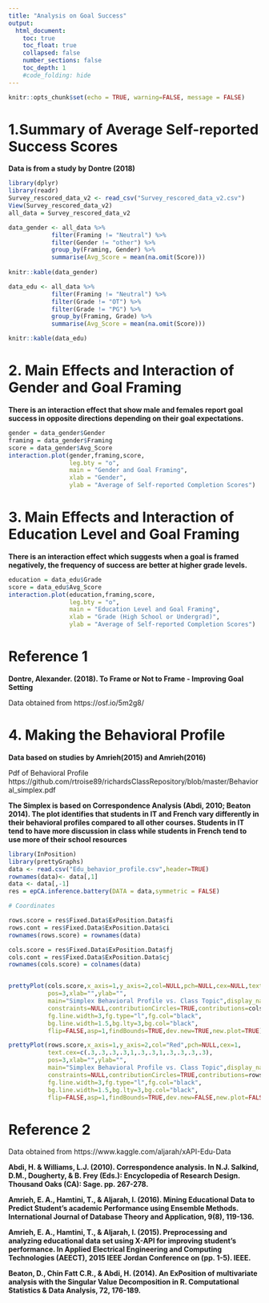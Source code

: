 ```yaml
---
title: "Analysis on Goal Success"
output:
  html_document:
    toc: true
    toc_float: true
    collapsed: false
    number_sections: false
    toc_depth: 1
    #code_folding: hide
---
```

```r
knitr::opts_chunk$set(echo = TRUE, warning=FALSE, message = FALSE)
```

# 1.Summary of Average Self-reported Success Scores
**Data is from a study by Dontre (2018)**

```r
library(dplyr)
library(readr)
Survey_rescored_data_v2 <- read_csv("Survey_rescored_data_v2.csv")
View(Survey_rescored_data_v2)
all_data = Survey_rescored_data_v2

data_gender <- all_data %>%
            filter(Framing != "Neutral") %>%
            filter(Gender != "other") %>%
            group_by(Framing, Gender) %>%
            summarise(Avg_Score = mean(na.omit(Score)))
            
knitr::kable(data_gender)
```

```r
data_edu <- all_data %>%
            filter(Framing != "Neutral") %>%
            filter(Grade != "OT") %>%
            filter(Grade != "PG") %>%
            group_by(Framing, Grade) %>%
            summarise(Avg_Score = mean(na.omit(Score)))

knitr::kable(data_edu)
```

# 2. Main Effects and Interaction of Gender and Goal Framing
**There is an interaction effect that show male and females report goal success in opposite directions depending on their goal expectations.**

```r
gender = data_gender$Gender
framing = data_gender$Framing
score = data_gender$Avg_Score
interaction.plot(gender,framing,score,
                 leg.bty = "o",
                 main = "Gender and Goal Framing",
                 xlab = "Gender",
                 ylab = "Average of Self-reported Completion Scores")
```

# 3. Main Effects and Interaction of Education Level and Goal Framing
**There is an interaction effect which suggests when a goal is framed negatively, the frequency of success are better at higher grade levels.**

```r
education = data_edu$Grade
score = data_edu$Avg_Score
interaction.plot(education,framing,score,
                 leg.bty = "o",
                 main = "Education Level and Goal Framing",
                 xlab = "Grade (High School or Undergrad)",
                 ylab = "Average of Self-reported Completion Scores")
```

# Reference 1
**Dontre, Alexander. (2018). To Frame or Not to Frame - Improving Goal Setting**

Data obtained from https://osf.io/5m2g8/

# 4. Making the Behavioral Profile
**Data based on studies by Amrieh(2015) and Amrieh(2016)**

Pdf of Behavioral Profile https://github.com/rtroise89/richardsClassRepository/blob/master/Behavioral_simplex.pdf

**The Simplex is based on Correspondence Analysis (Abdi, 2010; Beaton 2014). The plot identifies that students in IT and French vary differently in their behavioral profiles compared to all other courses. Students in IT tend to have more discussion in class while students in French tend to use more of their school resources** 

```r
library(InPosition)
library(prettyGraphs)
data <- read.csv("Edu_behavior_profile.csv",header=TRUE)
rownames(data)<- data[,1]
data <- data[,-1]
res = epCA.inference.battery(DATA = data,symmetric = FALSE)

# Coordinates

rows.score = res$Fixed.Data$ExPosition.Data$fi
rows.cont = res$Fixed.Data$ExPosition.Data$ci
rownames(rows.score) = rownames(data)

cols.score = res$Fixed.Data$ExPosition.Data$fj
cols.cont = res$Fixed.Data$ExPosition.Data$cj
rownames(cols.score) = colnames(data)


prettyPlot(cols.score,x_axis=1,y_axis=2,col=NULL,pch=NULL,cex=NULL,text.cex=0.4,
           pos=3,xlab="",ylab="",
           main="Simplex Behavioral Profile vs. Class Topic",display_names=TRUE,display_points=TRUE,
           constraints=NULL,contributionCircles=TRUE,contributions=cols.cont,axes=TRUE,
           fg.line.width=3,fg.type="l",fg.col="black",
           bg.line.width=1.5,bg.lty=3,bg.col="black",
           flip=FALSE,asp=1,findBounds=TRUE,dev.new=TRUE,new.plot=TRUE)

prettyPlot(rows.score,x_axis=1,y_axis=2,col="Red",pch=NULL,cex=1,
           text.cex=c(.3,.3,.3,.3,1,.3,.3,1,.3,.3,.3,.3),
           pos=3,xlab="",ylab="",
           main="Simplex Behavioral Profile vs. Class Topic",display_names=TRUE,display_points=TRUE,
           constraints=NULL,contributionCircles=TRUE,contributions=rows.cont,axes=TRUE,
           fg.line.width=3,fg.type="l",fg.col="black",
           bg.line.width=1.5,bg.lty=3,bg.col="black",
           flip=FALSE,asp=1,findBounds=TRUE,dev.new=FALSE,new.plot=FALSE)
```

# Reference 2
Data obtained from https://www.kaggle.com/aljarah/xAPI-Edu-Data

**Abdi, H. & Williams, L.J. (2010). Correspondence analysis. In N.J. Salkind, D.M., Dougherty, & B. Frey (Eds.): Encyclopedia of Research Design. Thousand Oaks (CA): Sage. pp. 267-278.** 

**Amrieh, E. A., Hamtini, T., & Aljarah, I. (2016). Mining Educational Data to Predict Student’s academic Performance using Ensemble Methods. International Journal of Database Theory and Application, 9(8), 119-136.**

**Amrieh, E. A., Hamtini, T., & Aljarah, I. (2015). Preprocessing and analyzing educational data set using X-API for improving student's performance. In Applied Electrical Engineering and Computing Technologies (AEECT), 2015 IEEE Jordan Conference on (pp. 1-5). IEEE.**

**Beaton, D., Chin Fatt C.R., & Abdi, H. (2014). An ExPosition of multivariate analysis with the Singular Value Decomposition in R. Computational Statistics & Data Analysis, 72, 176-189.**